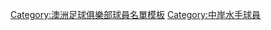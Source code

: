 {{football squad|teamname=中岸水手足球會| bgcolor=#FEDF00|textcolor=#000060|bordercolor=#blue
|name=中岸水手球員名單
|list=<div>
{{football squad2 player|no=1|name=[[马克·比里吉蒂|比里吉蒂]]}}
{{football squad2 player|no=3|name={{le|劉易斯·米勒|Lewis Miller (soccer)|米勒}}}}
{{football squad2 player|no=4|name={{le|喬許·米斯貝特|Josh Nisbet|米斯貝特}}}}
{{football squad2 player|no=5|name={{le|斯蒂芬·尼格羅|Stefan Nigro|尼格羅}}}}
{{football squad2 player|no=6|name={{le|吉安尼·斯滕斯内斯|Gianni Stensness|斯滕斯内斯}}}}
{{football squad2 player|no=7|name={{le|斯特凡·揚科維奇|Stefan Janković (footballer)|揚科維奇}}}}
{{football squad2 player|no=8|name=[[奧利弗·博扎尼奇|博扎尼奇]]}}
{{football squad2 player|no=10|name=[[丹尼爾·達施華|達施華]]}}
{{football squad2 player|no=11|name={{le|傑克·克里斯比|Jack Clisby|克里斯比}}}}
{{football squad2 player|no=12|name={{le|馬科·烏連拿|Marco Ureña|烏連拿}}}}
{{football squad2 player|no=14|name={{le|丹尼爾·布曼|Daniel Bouman|布曼}}}}
{{football squad2 player|no=15|name={{le|凱·羅爾斯|Kye Rowles|羅爾斯}}}}
{{football squad2 player|no=19|name=[[麥·西蒙|西蒙]]}}
{{football squad2 player|no=20|name={{le|亞當·皮爾斯|Adam Pearce (soccer)|皮爾斯}}}}
{{football squad2 player|no=21|name={{le|魯恩·通伊克|Ruon Tongyik|通伊克}}}}
{{football squad2 player|no=22|name={{le|米哈尔·雅诺塔|Michał Janota|雅诺塔}}}}
{{football squad2 player|no=23|name={{le|丹尼爾·霍爾|Daniel Hall (soccer)|霍爾}}}}
{{football squad2 player|no=25|name={{le|馬修·哈奇|Matt Hatch|哈奇}}}}
{{football squad2 player|no=26|name={{le|傑登·卡塞拉|Jaden Casella|卡塞拉}}}}
{{football squad2 player|no=29|name={{le|阿魯·庫爾|Alou Kuol|庫爾}}}}
{{football squad2 player|no=30|name={{le|喬丹·斯米爾|Jordan Smylie|斯米爾}}}}
{{football squad2 player|no=31|name={{le|達米安·塞肯尼斯|Damian Tsekenis|塞肯尼斯}}}}
{{football squad2 player|no=32|name={{le|Balard|Max Balard}}}}
{{football squad manager|name={{le|Stajcic|Alen Stajcic}}}}
</div>}}<noinclude>
[[Category:澳洲足球俱樂部球員名單模板]][[Category:中岸水手球員]]</noinclude>
